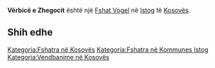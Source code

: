 {{Fshat në Kosovës
 | Emri                = Vërbicë e Zhegocit
| sqi_D_name = Vërbicë e Zhegocit
| sqi_D_FULL_NAME_RO = Vërbicë e Zhegocit
| sqi_D_FULL_NAME_ND_RO = Verbice e Zhegocit
| sqi_D_SORT_NAME_RG = VERBICEEZHEGOCIT
| sqi_D_FULL_NAME_RG = Vërbicë e Zhegocit
| sqi_D_FULL_NAME_ND_RG = Verbice e Zhegocit
| sqi_V_name = Vërbicë e Zhegofcit
| sqi_V_FULL_NAME_RO = Vërbicë e Zhegofcit Verbicë e Zhegovcit Vërbicë
| sqi_V_FULL_NAME_ND_RO = Verbice e Zhegofcit Verbice e Zhegovcit Verbice
| sqi_V_SORT_NAME_RG = VERBICEEZHEGOFCIT VERBICEEZHEGOVCIT VERBICE
| sqi_V_FULL_NAME_RG = Vërbicë e Zhegofcit Verbicë e Zhegovcit Vërbicë
| sqi_V_FULL_NAME_ND_RG = Verbice e Zhegofcit Verbice e Zhegovcit Verbice
| srp_N_name = Žegovačka Vrbica
| srp_N_FULL_NAME_RO = Žegovačka Vrbica
| srp_N_FULL_NAME_ND_RO = Zegovacka Vrbica
| srp_N_SORT_NAME_RG = ZEGOVACKAVRBICA
| srp_N_FULL_NAME_RG = Žegovačka Vrbica
| srp_N_FULL_NAME_ND_RG = Zegovacka Vrbica
| srp_NS_name = Жеговачка Врбица
| srp_NS_FULL_NAME_RO = Жеговачка Врбица
| srp_NS_FULL_NAME_ND_RO = Жеговачка Врбица
| srp_NS_SORT_NAME_RG = ЖЕГОВАЧКАВРБИЦА
| srp_NS_FULL_NAME_RG = Жеговачка Врбица
| srp_NS_FULL_NAME_ND_RG = Жеговачка Врбица
| srp_V_name = Vrbica
| srp_V_FULL_NAME_RO = Vrbica
| srp_V_FULL_NAME_ND_RO = Vrbica
| srp_V_SORT_NAME_RG = VRBICA
| srp_V_FULL_NAME_RG = Vrbica
| srp_V_FULL_NAME_ND_RG = Vrbica

 | Emri (Rasa dhanore) = 
 | Figura              = 
 | Shteti              = Kosovo
 | Komuna              = Istog
 | Kodi postar         = 
 | Sipërfaqja          = 

 | Popullsia           = 

 | Regj. i popullsisë  = 
 | Dend. e popullsisë  = 
 | Faqja zyrtare       = 
 <!--- Koordinatat ----> 
 | Gjerësia            = 42.541667
 | Gjatësia            = 21.318889
 | Lartësia            = 
}}
'''Vërbicë e Zhegocit''' është një [[Fshat Vogel]] në [[Istog]] të [[Kosovës]].

<!-- == Gjeografia == -->
<!-- == Historia == -->
<!-- == Demografia == -->
== Shih edhe ==
{{Komuna Istog}}
{{Kosovo-Administrata-Cung}}

[[Kategoria:Fshatra në Kosovës]]
[[Kategoria:Fshatra në Kommunes Istog]]
[[Kategoria:Vendbanime në Kosovës]]